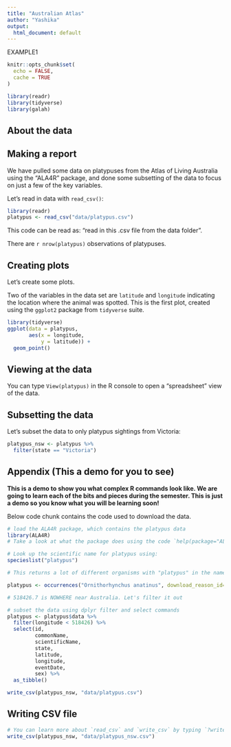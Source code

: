 ```yaml
---
title: "Australian Atlas"
author: "Yashika"
output:
  html_document: default
---
```

EXAMPLE1
```r
knitr::opts_chunk$set(
  echo = FALSE,
  cache = TRUE
)


```
```r
library(readr)
library(tidyverse)
library(galah)

```

## About the data
## Making a report

We have pulled some data on platypuses from the Atlas of Living Australia using the "ALA4R" package, and done some subsetting of the data to focus on just a few of the key variables.

Let's read in data with `read_csv()`:

```r
library(readr)
platypus <- read_csv("data/platypus.csv")

```


This code can be read as: "read in this .csv file from the data folder".

There are `r nrow(platypus)` observations of platypuses.


## Creating plots

Let's create some plots. 

Two of the variables in the data set are `latitude` and `longitude` indicating the location where the animal was spotted. This is the first plot, created using the `ggplot2` package from `tidyverse` suite.

```r
library(tidyverse)
ggplot(data = platypus,
       aes(x = longitude, 
           y = latitude)) + 
  geom_point()
```

## Viewing at the data

You can type `View(platypus)` in the R console to open a "spreadsheet" view of the data.

## Subsetting the data

Let's subset the data to only platypus sightings from Victoria:

```r
platypus_nsw <- platypus %>% 
  filter(state == "Victoria")
```



## Appendix (This a demo for you to see)

**This is a demo to show you what complex R commands look like. We are going to learn each of the bits and pieces during the semester. This is just a demo so you know what you will be learning soon!**

Below code chunk contains the code used to download the data.

```r
# load the ALA4R package, which contains the platypus data
library(ALA4R)
# Take a look at what the package does using the code `help(package="ALA4R")`

# Look up the scientific name for platypus using:
specieslist("platypus")

# This returns a lot of different organisms with "platypus" in the name, but you should be able to find one line with the relevant information, that its scientific name is "Ornithorhynchus anatinus". 

platypus <- occurrences("Ornithorhynchus anatinus", download_reason_id=10)

# 518426.7 is NOWHERE near Australia. Let's filter it out

# subset the data using dplyr filter and select commands
platypus <- platypus$data %>% 
  filter(longitude < 518426) %>% 
  select(id,
         commonName,
         scientificName,
         state,
         latitude,
         longitude,
         eventDate,
         sex) %>% 
  as_tibble()

write_csv(platypus_nsw, "data/platypus.csv")
```

## Writing CSV file

```r
# You can learn more about `read_csv` and `write_csv` by typing `?write_csv`.
write_csv(platypus_nsw, "data/platypus_nsw.csv")
```
